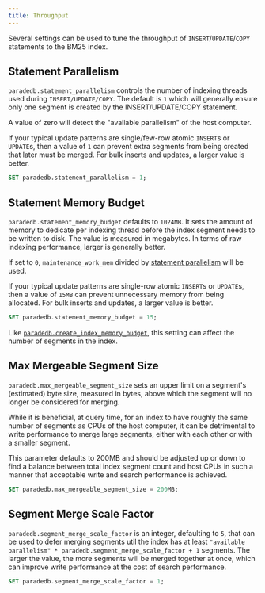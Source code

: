 ```yaml
---
title: Throughput
---
```


Several settings can be used to tune the throughput of `INSERT`/`UPDATE`/`COPY` statements to the BM25 index.

## Statement Parallelism

`paradedb.statement_parallelism` controls the number of indexing threads used during `INSERT/UPDATE/COPY`. The default is `1` which will generally ensure only one
segment is created by the INSERT/UPDATE/COPY statement.

A value of zero will detect the "available parallelism" of the host computer.

If your typical update patterns are single/few-row atomic `INSERT`s or `UPDATE`s, then a value of `1` can prevent extra segments from being created that later must be merged.
For bulk inserts and updates, a larger value is better.

```sql
SET paradedb.statement_parallelism = 1;
```

## Statement Memory Budget

`paradedb.statement_memory_budget` defaults to `1024MB`. It sets the amount of memory to dedicate per indexing thread before the index segment needs to be
written to disk. The value is measured in megabytes. In terms of raw indexing performance, larger is generally better.

If set to `0`, `maintenance_work_mem` divided by [statement parallelism](#statement-parallelism) will be used.

If your typical update patterns are single-row atomic `INSERT`s or `UPDATE`s, then a value of `15MB` can prevent unnecessary memory from being allocated. For bulk inserts
and updates, a larger value is better.

```sql
SET paradedb.statement_memory_budget = 15;
```

Like [`paradedb.create_index_memory_budget`](/documentation/configuration/index#indexing-memory-per-thread), this setting can affect the number of segments in the index.

## Max Mergeable Segment Size

`paradedb.max_mergeable_segment_size` sets an upper limit on a segment's (estimated) byte size, measured in bytes, above which the segment will no longer be considered
for merging.

While it is beneficial, at query time, for an index to have roughly the same number of segments as CPUs of the host computer, it can be detrimental to write performance
to merge large segments, either with each other or with a smaller segment.

This parameter defaults to 200MB and should be adjusted up or down to find a balance between total index segment count and host CPUs in such a manner that acceptable
write and search performance is achieved.

```sql
SET paradedb.max_mergeable_segment_size = 200MB;
```

## Segment Merge Scale Factor

`paradedb.segment_merge_scale_factor` is an integer, defaulting to `5`, that can be used to defer merging segments util the index has at least `"available parallelism" * paradedb.segment_merge_scale_factor + 1` segments.
The larger the value, the more segments will be merged together at once, which can improve write performance at the cost of search performance.

```sql
SET paradedb.segment_merge_scale_factor = 1;
```
